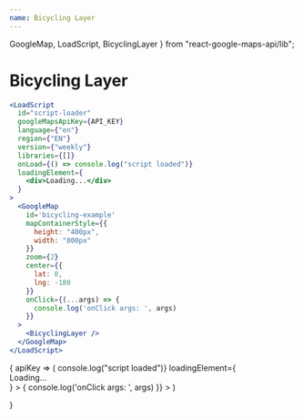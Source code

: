 ```yaml
---
name: Bicycling Layer
---
```


  GoogleMap,
  LoadScript,
  BicyclingLayer
} from "react-google-maps-api/lib";

# Bicycling Layer

```jsx
<LoadScript
  id="script-loader"
  googleMapsApiKey={API_KEY}
  language={"en"}
  region={"EN"}
  version={"weekly"}
  libraries={[]}
  onLoad={() => console.log("script loaded")}
  loadingElement={
    <div>Loading...</div>
  }
>
  <GoogleMap
    id='bicycling-example'
    mapContainerStyle={{
      height: "400px",
      width: "800px"
    }}
    zoom={2}
    center={{
      lat: 0,
      lng: -180
    }}
    onClick={(...args) => {
      console.log('onClick args: ', args)
    }}
  >
    <BicyclingLayer />
  </GoogleMap>
</LoadScript>
```

<WithApiKey>
  {
    apiKey => (
      <LoadScript
        id="script-loader"
        googleMapsApiKey={apiKey}
        language={"en"}
        region={"EN"}
        version={"weekly"}
        libraries={[]}
        onLoad={() => console.log("script loaded")}
        loadingElement={
          <div>Loading...</div>
        }
      >
        <GoogleMap
          id='bicycling-example'
          mapContainerStyle={{
            height: "400px",
            width: "800px"
          }}
          zoom={2}
          center={{
            lat: 0,
            lng: -180
          }}
          onClick={(...args) => {
            console.log('onClick args: ', args)
          }}
        >
          <BicyclingLayer />
        </GoogleMap>
      </LoadScript>
    )

}

</WithApiKey>

